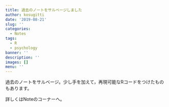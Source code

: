 ```yaml
---
title: 過去のノートをサルベージしました
author: kosugitti
date: '2019-08-21'
slug: ''
categories:
  - Notes
tags:
  - R
  - psychology
banner: ''
description: ''
images: []
menu: ''
---
```


過去のノートをサルベージ。少し手を加えて，再現可能なRコードをつけたものもあります。

詳しくはNoteのコーナーへ。

<!--more-->
